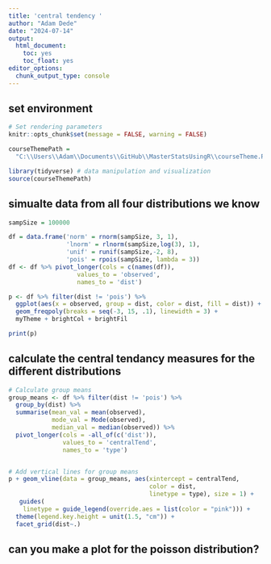 ```yaml
---
title: 'central tendency '
author: "Adam Dede"
date: "2024-07-14"
output:
  html_document:
    toc: yes
    toc_float: yes
editor_options:
  chunk_output_type: console
---
```



## set environment

```r

# Set rendering parameters
knitr::opts_chunk$set(message = FALSE, warning = FALSE)

courseThemePath = 
  "C:\\Users\\Adam\\Documents\\GitHub\\MasterStatsUsingR\\courseTheme.R"

library(tidyverse) # data manipulation and visualization
source(courseThemePath)


```

## simualte data from all four distributions we know

```r

sampSize = 100000

df = data.frame('norm' = rnorm(sampSize, 3, 1),
                'lnorm' = rlnorm(sampSize,log(3), 1), 
                'unif' = runif(sampSize,-2, 8),
                'pois' = rpois(sampSize, lambda = 3))
df <- df %>% pivot_longer(cols = c(names(df)), 
                   values_to = 'observed', 
                   names_to = 'dist')

p <- df %>% filter(dist != 'pois') %>%
  ggplot(aes(x = observed, group = dist, color = dist, fill = dist)) + 
  geom_freqpoly(breaks = seq(-3, 15, .1), linewidth = 3) + 
  myTheme + brightCol + brightFil

print(p) 
```
## calculate the central tendancy measures for the different distributions
``` r



# Calculate group means
group_means <- df %>% filter(dist != 'pois') %>%
  group_by(dist) %>%
  summarise(mean_val = mean(observed),
            mode_val = Mode(observed),
            median_val = median(observed)) %>%
  pivot_longer(cols = -all_of(c('dist')), 
               values_to = 'centralTend', 
               names_to = 'type')


# Add vertical lines for group means
p + geom_vline(data = group_means, aes(xintercept = centralTend, 
                                       color = dist,
                                       linetype = type), size = 1) +
   guides(
    linetype = guide_legend(override.aes = list(color = "pink"))) + 
  theme(legend.key.height = unit(1.5, "cm")) +
  facet_grid(dist~.)


```
## can you make a plot for the poisson distribution? 

```r



```
